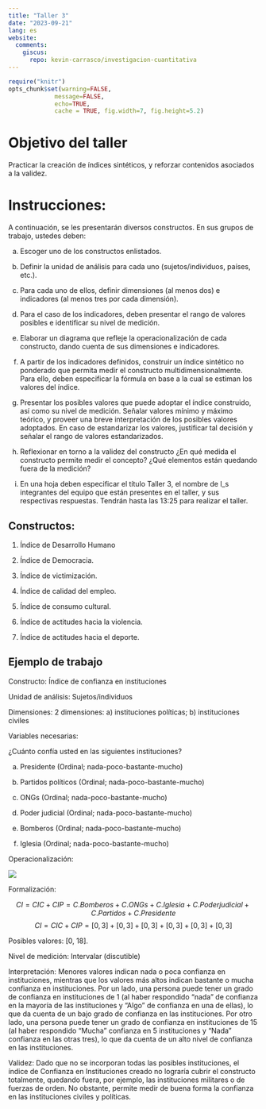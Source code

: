 ```yaml
---
title: "Taller 3"
date: "2023-09-21"
lang: es
website:
  comments:
    giscus:
      repo: kevin-carrasco/investigacion-cuantitativa
---
```


```r
require("knitr")
opts_chunk$set(warning=FALSE,
             message=FALSE,
             echo=TRUE,
             cache = TRUE, fig.width=7, fig.height=5.2)
```

# Objetivo del taller

Practicar la creación de índices sintéticos, y reforzar contenidos asociados a la validez.


# Instrucciones: 

A continuación, se les presentarán diversos constructos. En sus grupos de trabajo, ustedes deben:


a) Escoger uno de los constructos enlistados.

b) Definir la unidad de análisis para cada uno (sujetos/individuos, países, etc.). 

c) Para cada uno de ellos, definir dimensiones (al menos dos) e indicadores (al menos tres por cada dimensión). 

d) Para el caso de los indicadores, deben presentar el rango de valores posibles e identificar su nivel de medición. 

e) Elaborar un diagrama que refleje la operacionalización de cada constructo, dando cuenta de sus dimensiones e indicadores. 

f) A partir de los indicadores definidos, construir un índice sintético no ponderado que permita medir el constructo multidimensionalmente. Para ello, deben especificar la fórmula en base a la cual se estiman los valores del índice. 

g) Presentar los posibles valores que puede adoptar el índice construido, así como su nivel de medición. Señalar valores mínimo y máximo teórico, y proveer una breve interpretación de los posibles valores adoptados. En caso de estandarizar los valores, justificar tal decisión y señalar el rango de valores estandarizados. 

h) Reflexionar en torno a la validez del constructo ¿En qué medida el constructo permite medir el concepto? ¿Qué elementos están quedando fuera de la medición? 

i) En una hoja deben especificar el título Taller 3, el nombre de l_s integrantes del equipo que están presentes en el taller, y sus respectivas respuestas. Tendrán hasta las 13:25 para realizar el taller.


## Constructos:

1) Índice de Desarrollo Humano

2) Índice de Democracia. 

3) Índice de victimización. 

4) Índice de calidad del empleo. 

5) Índice de consumo cultural. 

6) Índice de actitudes hacia la violencia. 

7) Índice de actitudes hacia el deporte. 


## Ejemplo de trabajo

Constructo: Índice de confianza en instituciones

Unidad de análisis: Sujetos/individuos

Dimensiones: 2 dimensiones: a) instituciones políticas; b) instituciones civiles

Variables necesarias: 

¿Cuánto confía usted en las siguientes instituciones?

a) Presidente (Ordinal; nada-poco-bastante-mucho)

b) Partidos políticos (Ordinal; nada-poco-bastante-mucho)

c) ONGs (Ordinal; nada-poco-bastante-mucho)

d) Poder judicial (Ordinal; nada-poco-bastante-mucho)

e) Bomberos (Ordinal; nada-poco-bastante-mucho)

f) Iglesia (Ordinal; nada-poco-bastante-mucho)

Operacionalización:

![](../files/operacionalizacion.png)


Formalización: 

$$CI = CIC + CIP = C. Bomberos + C. ONGs + C. Iglesia + C. Poder judicial + C. Partidos + C. Presidente$$ 
$$CI = CIC + CIP =  [0, 3]      +     [0, 3]   +     [0,3]     +          [0, 3]          +      [0, 3]     +       [0,3] $$

Posibles valores: [0, 18]. 

Nivel de medición: Intervalar (discutible)

Interpretación: Menores valores indican nada o poca confianza en instituciones, mientras que los valores más altos indican bastante o mucha confianza en instituciones. Por un lado, una persona puede tener un grado de confianza en instituciones de 1 (al haber respondido “nada” de confianza en la mayoría de las instituciones y “Algo” de confianza en una de ellas), lo que da cuenta de un bajo grado de confianza en las instituciones. Por otro lado, una persona puede tener un grado de confianza en instituciones de 15 (al haber respondido “Mucha” confianza en 5 instituciones y “Nada” confianza en las otras tres), lo que da cuenta de un alto nivel de confianza en las instituciones.

Validez: Dado que no se incorporan todas las posibles instituciones, el índice de Confianza en Instituciones creado no lograría cubrir el constructo totalmente, quedando fuera, por ejemplo, las instituciones militares o de fuerzas de orden. No obstante, permite medir de buena forma la confianza en las instituciones civiles y políticas.
